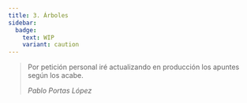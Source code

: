 ```yaml
---
title: 3. Árboles
sidebar:
  badge:
    text: WIP
    variant: caution
---
```



<Aside type="caution" title="¡En Construcción! 👷">

>Por petición personal iré actualizando en producción los apuntes según los acabe.
>
>_Pablo Portas López_

</Aside>

